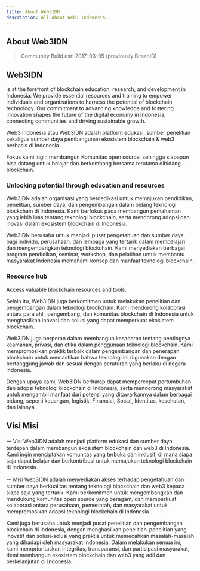```yaml
---
title: About Web3IDN
description: All About Web3 Indonesia.
---
```


<div className="contentContainer">

## About Web3IDN

> Community Build est: 2017-03-05 (previously BitsanID)

## Web3IDN
is at the forefront of blockchain education, research, and development in Indonesia. We provide essential resources and training to empower individuals and organizations to harness the potential of blockchain technology. Our commitment to advancing knowledge and fostering innovation shapes the future of the digital economy in Indonesia, connecting communities and driving sustainable growth.

Web3 Indonesia atau Web3IDN adalah platform edukasi, sumber penelitian sekaligus sumber daya pembangunan ekosistem blockchain & web3 berbasis di Indonesia.

Fokus kami ingin membangun Komunitas open source, sehingga siapapun bisa datang untuk belajar dan berkembang bersama terutama dibidang blockchain.

### Unlocking potential through education and resources

Web3IDN adalah organisasi yang berdedikasi untuk memajukan pendidikan, penelitian, sumber daya, dan pengembangan dalam bidang teknologi blockchain di Indonesia. Kami berfokus pada membangun pemahaman yang lebih luas tentang teknologi blockchain, serta mendorong adopsi dan inovasi dalam ekosistem blockchain di Indonesia.

Web3IDN berusaha untuk menjadi pusat pengetahuan dan sumber daya bagi individu, perusahaan, dan lembaga yang tertarik dalam mempelajari dan mengembangkan teknologi blockchain. Kami menyediakan berbagai program pendidikan, seminar, workshop, dan pelatihan untuk membantu masyarakat Indonesia memahami konsep dan manfaat teknologi blockchain.


### Resource hub 
Access valuable blockchain resources and tools.

Selain itu, Web3IDN juga berkomitmen untuk melakukan penelitian dan pengembangan dalam teknologi blockchain. Kami mendorong kolaborasi antara para ahli, pengembang, dan komunitas blockchain di Indonesia untuk menghasilkan inovasi dan solusi yang dapat memperkuat ekosistem blockchain.

Web3IDN juga berperan dalam membangun kesadaran tentang pentingnya keamanan, privasi, dan etika dalam penggunaan teknologi blockchain. Kami mempromosikan praktik terbaik dalam pengembangan dan penerapan blockchain untuk memastikan bahwa teknologi ini digunakan dengan bertanggung jawab dan sesuai dengan peraturan yang berlaku di negara indonesia.

Dengan upaya kami, Web3IDN berharap dapat mempercepat pertumbuhan dan adopsi teknologi blockchain di Indonesia, serta mendorong masyarakat untuk mengambil manfaat dari potensi yang ditawarkannya dalam berbagai bidang, seperti keuangan, logistik, Finansial, Sosial, Identitas, kesehatan, dan lainnya.

## Visi Misi

一 Visi Web3IDN adalah menjadi platform edukasi dan sumber daya terdepan dalam membangun ekosistem blockchain dan web3 di Indonesia. Kami ingin menciptakan komunitas yang terbuka dan inklusif, di mana siapa saja dapat belajar dan berkontribusi untuk memajukan teknologi blockchain di Indonesia.


一 Misi Web3IDN adalah menyediakan akses terhadap pengetahuan dan sumber daya berkualitas tentang teknologi blockchain dan web3 kepada siapa saja yang tertarik. Kami berkomitmen untuk mengembangkan dan mendukung komunitas open source yang beragam, dan memperkuat kolaborasi antara perusahaan, pemerintah, dan masyarakat untuk mempromosikan adopsi teknologi blockchain di Indonesia.


Kami juga berusaha untuk menjadi pusat penelitian dan pengembangan blockchain di Indonesia, dengan menghasilkan penelitian-penelitian yang inovatif dan solusi-solusi yang praktis untuk memecahkan masalah-masalah yang dihadapi oleh masyarakat Indonesia. Dalam melakukan semua ini, kami memprioritaskan integritas, transparansi, dan partisipasi masyarakat, demi membangun ekosistem blockchain dan web3 yang adil dan berkelanjutan di Indonesia.


</div>
